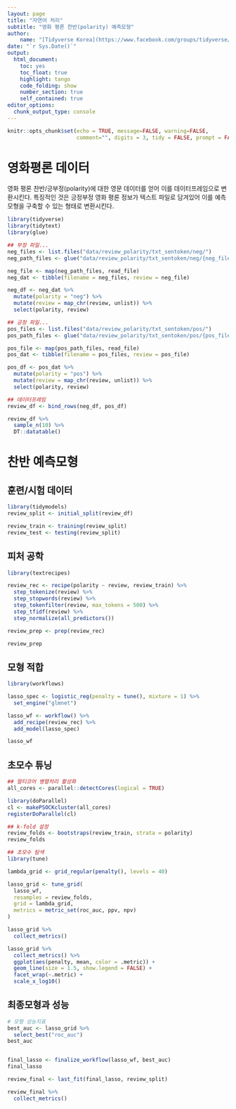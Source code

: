 ```yaml
---
layout: page
title: "자연어 처리"
subtitle: "영화 평론 찬반(polarity) 예측모형"
author:
    name: "[Tidyverse Korea](https://www.facebook.com/groups/tidyverse/)"
date: "`r Sys.Date()`"
output:
  html_document: 
    toc: yes
    toc_float: true
    highlight: tango
    code_folding: show
    number_section: true
    self_contained: true
editor_options: 
  chunk_output_type: console
---
```


```r
knitr::opts_chunk$set(echo = TRUE, message=FALSE, warning=FALSE,
                      comment="", digits = 3, tidy = FALSE, prompt = FALSE, fig.align = 'center')

```

# 영화평론 데이터 {#polarity-dataset}

영화 평론 찬반/긍부정(polarity)에 대한 영문 데이터를 얻어 이를 데이터프레임으로 변환시킨다.
특징적인 것은 긍정부정 영화 평론 정보가 텍스트 파일로 담겨있어 이를 예측 모형을 구축할 수 있는 형태로 변환시킨다.

```r
library(tidyverse)
library(tidytext)
library(glue)

## 부정 파일...
neg_files <- list.files("data/review_polarity/txt_sentoken/neg/")
neg_path_files <- glue("data/review_polarity/txt_sentoken/neg/{neg_files}")

neg_file <- map(neg_path_files, read_file)
neg_dat <- tibble(filename = neg_files, review = neg_file)

neg_df <- neg_dat %>% 
  mutate(polarity = "neg") %>% 
  mutate(review = map_chr(review, unlist)) %>% 
  select(polarity, review)

## 긍정 파일...
pos_files <- list.files("data/review_polarity/txt_sentoken/pos/")
pos_path_files <- glue("data/review_polarity/txt_sentoken/pos/{pos_files}")

pos_file <- map(pos_path_files, read_file)
pos_dat <- tibble(filename = pos_files, review = pos_file)

pos_df <- pos_dat %>% 
  mutate(polarity = "pos") %>% 
  mutate(review = map_chr(review, unlist)) %>% 
  select(polarity, review)

## 데이터프레임
review_df <- bind_rows(neg_df, pos_df)

review_df %>% 
  sample_n(10) %>% 
  DT::datatable()
```

# 찬반 예측모형 {#build-polarity-models}

## 훈련/시험 데이터 {#build-polarity-models-split}

```r
library(tidymodels)
review_split <- initial_split(review_df)

review_train <- training(review_split)
review_test <- testing(review_split)
```

## 피처 공학 {#build-polarity-models-feature}

```r
library(textrecipes)

review_rec <- recipe(polarity ~ review, review_train) %>% 
  step_tokenize(review) %>% 
  step_stopwords(review) %>% 
  step_tokenfilter(review, max_tokens = 500) %>% 
  step_tfidf(review) %>% 
  step_normalize(all_predictors())

review_prep <- prep(review_rec)

review_prep
```


## 모형 적합 {#build-polarity-models-fit}

```r
library(workflows)

lasso_spec <- logistic_reg(penalty = tune(), mixture = 1) %>%
  set_engine("glmnet")

lasso_wf <- workflow() %>%
  add_recipe(review_rec) %>%
  add_model(lasso_spec)

lasso_wf
```

## 초모수 튜닝 {#build-polarity-models-tuning}

```r
## 멀티코어 병렬처리 활성화
all_cores <- parallel::detectCores(logical = TRUE)

library(doParallel)
cl <- makePSOCKcluster(all_cores)
registerDoParallel(cl)

## k-fold 설정
review_folds <- bootstraps(review_train, strata = polarity)
review_folds

## 초모수 탐색
library(tune)

lambda_grid <- grid_regular(penalty(), levels = 40)

lasso_grid <- tune_grid(
  lasso_wf,
  resamples = review_folds,
  grid = lambda_grid,
  metrics = metric_set(roc_auc, ppv, npv)
)

lasso_grid %>%
  collect_metrics()
```

```r
lasso_grid %>%
  collect_metrics() %>%
  ggplot(aes(penalty, mean, color = .metric)) +
  geom_line(size = 1.5, show.legend = FALSE) +
  facet_wrap(~.metric) +
  scale_x_log10()
```


## 최종모형과 성능 {#model-best}


```r
# 모형 성능지표 
best_auc <- lasso_grid %>%
  select_best("roc_auc")
best_auc


final_lasso <- finalize_workflow(lasso_wf, best_auc)
final_lasso

review_final <- last_fit(final_lasso, review_split)

review_final %>%
  collect_metrics()
```

